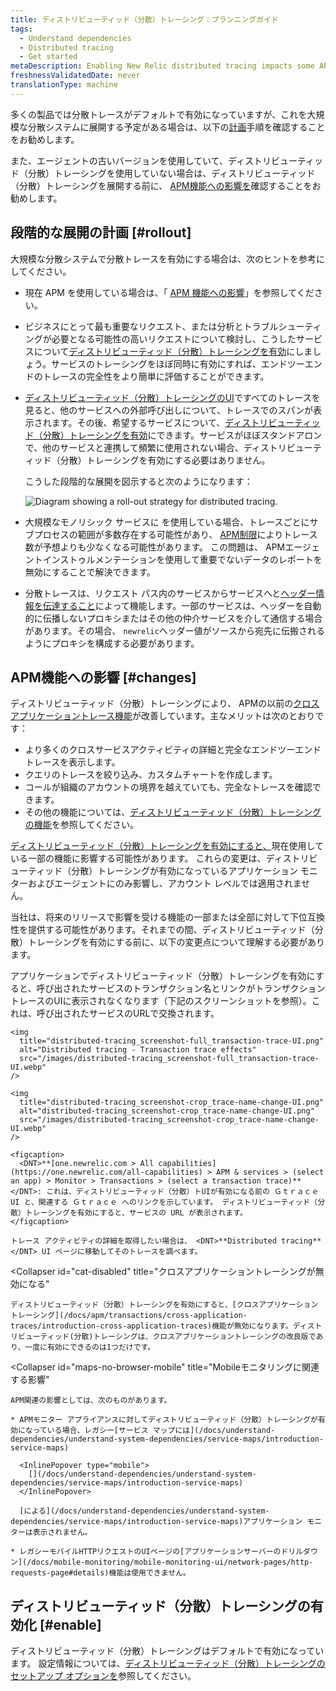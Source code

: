 ```yaml
---
title: ディストリビューティッド（分散）トレーシング：プランニングガイド
tags:
  - Understand dependencies
  - Distributed tracing
  - Get started
metaDescription: Enabling New Relic distributed tracing impacts some APM features.
freshnessValidatedDate: never
translationType: machine
---
```


多くの製品では分散トレースがデフォルトで有効になっていますが、これを大規模な分散システムに展開する予定がある場合は、以下の[計画](#rollout)手順を確認することをお勧めします。

また、<InlinePopover type="apm"/>エージェントの古いバージョンを使用していて、ディストリビューティッド（分散）トレーシングを使用していない場合は、ディストリビューティッド（分散）トレーシングを展開する前に、 [APM機能への影響を](#changes)確認することをお勧めします。

## 段階的な展開の計画 [#rollout]

大規模な分散システムで分散トレースを有効にする場合は、次のヒントを参考にしてください。

* 現在 APM を使用している場合は、「 [APM 機能への影響](#changes)」を参照してください。

* ビジネスにとって最も重要なリクエスト、または分析とトラブルシューティングが必要となる可能性の高いリクエストについて検討し、こうしたサービスについて[ディストリビューティッド（分散）トレーシングを有効](#enable)にしましょう。サービスのトレーシングをほぼ同時に有効にすれば、エンドツーエンドのトレースの完全性をより簡単に評価することができます。

* [ディストリビューティッド（分散）トレーシングのUI](/docs/apm/distributed-tracing/ui-data/understand-use-distributed-tracing-data)ですべてのトレースを見ると、他のサービスへの外部呼び出しについて、トレースでのスパンが表示されます。その後、希望するサービスについて、[ディストリビューティッド（分散）トレーシングを有効](#enable)にできます。サービスがほぼスタンドアロンで、他のサービスと連携して頻繁に使用されない場合、ディストリビューティッド（分散）トレーシングを有効にする必要はありません。

  こうした段階的な展開を図示すると次のようになります：

  <img
    title="Diagram showing a roll-out strategy for distributed tracing."
    alt="Diagram showing a roll-out strategy for distributed tracing."
    src="/images/distributed-tracing_diagram_distributed-tracing-rollout.webp"
  />

* 大規模なモノリシック サービスに <InlinePopover type="apm"/>を使用している場合、トレースごとにサブプロセスの範囲が多数存在する可能性があり、 [APM制限](/docs/distributed-tracing/ui-data/understand-use-distributed-tracing-ui/#rules-limits)によりトレース数が予想よりも少なくなる可能性があります。 この問題は、 APMエージェントインストゥルメンテーションを使用して重要でないデータのレポートを無効にすることで解決できます。

* 分散トレースは、リクエスト パス内のサービスからサービスへと[ヘッダー情報を伝達すること](/docs/distributed-tracing/concepts/how-new-relic-distributed-tracing-works/#headers)によって機能します。一部のサービスは、ヘッダーを自動的に伝播しないプロキシまたはその他の仲介サービスを介して通信する場合があります。その場合、 `newrelic`ヘッダー値がソースから宛先に伝搬されるようにプロキシを構成する必要があります。

## APM機能への影響 [#changes]

ディストリビューティッド（分散）トレーシングにより、 APMの以前の[クロスアプリケーショントレース機能](/docs/apm/transactions/cross-application-traces/introduction-cross-application-traces)が改善しています。主なメリットは次のとおりです：

* より多くのクロスサービスアクティビティの詳細と完全なエンドツーエンドトレースを表示します。
* クエリのトレースを絞り込み、カスタムチャートを作成します。
* コールが組織のアカウントの境界を越えていても、完全なトレースを確認できます。
* その他の機能については、[ディストリビューティッド（分散）トレーシングの機能](/docs/intro-distributed-tracing)を参照してください。

[ディストリビューティッド（分散）トレーシングを有効にすると、](/docs/understand-dependencies/distributed-tracing/get-started/introduction-distributed-tracing#enable)現在使用している一部の<InlinePopover type="apm"/>機能に影響する可能性があります。 これらの変更は、ディストリビューティッド（分散）トレーシングが有効になっているアプリケーション モニターおよびエージェントにのみ影響し、アカウント レベルでは適用されません。

当社は、将来のリリースで影響を受ける機能の一部または全部に対して下位互換性を提供する可能性があります。それまでの間、ディストリビューティッド（分散）トレーシングを有効にする前に、以下の変更点について理解する必要があります。

<CollapserGroup>
  <Collapser
    id="txn-trace-changes"
    title="トランザクショントレースのUIには、トランザクションのリンクではなく、サービスのURLが表示されます。"
  >
    アプリケーションでディストリビューティッド（分散）トレーシングを有効にすると、呼び出されたサービスのトランザクション名とリンクがトランザクショントレースのUIに表示されなくなります（下記のスクリーンショットを参照）。これは、呼び出されたサービスのURLで交換されます。

    <img
      title="distributed-tracing_screenshot-full_transaction-trace-UI.png"
      alt="Distributed tracing - Transaction trace effects"
      src="/images/distributed-tracing_screenshot-full_transaction-trace-UI.webp"
    />

    <img
      title="distributed-tracing_screenshot-crop_trace-name-change-UI.png"
      alt="distributed-tracing_screenshot-crop_trace-name-change-UI.png"
      src="/images/distributed-tracing_screenshot-crop_trace-name-change-UI.webp"
    />

    <figcaption>
      <DNT>**[one.newrelic.com > All capabilities](https://one.newrelic.com/all-capabilities) > APM & services > (select an app) > Monitor > Transactions > (select a transaction trace)**</DNT>: これは、ディストリビューティッド（分散）トUIが有効になる前の ＧｔｒａｃｅUI と、関連する Ｇｔｒａｃｅ へのリンクを示しています。 ディストリビューティッド（分散）トレーシングを有効にすると、サービスの URL が表示されます。
    </figcaption>

    トレース アクティビティの詳細を取得したい場合は、 <DNT>**Distributed tracing**</DNT> UI ページに移動してそのトレースを調べます。
  </Collapser>

  <Collapser
    id="cat-disabled"
    title="クロスアプリケーショントレーシングが無効になる"
  >
    ディストリビューティッド（分散）トレーシングを有効にすると、[クロスアプリケーショントレーシング](/docs/apm/transactions/cross-application-traces/introduction-cross-application-traces)機能が無効になります。ディストリビューティッド(分散)トレーシングは、クロスアプリケーショントレーシングの改良版であり、一度に有効にできるのは1つだけです。
  </Collapser>

  <Collapser
    id="maps-no-browser-mobile"
    title="Mobileモニタリングに関連する影響"
  >
    APM関連の影響としては、次のものがあります。

    * APMモニター アプライアンスに対してディストリビューティッド（分散）トレーシングが有効になっている場合、レガシー[サービス マップには](/docs/understand-dependencies/understand-system-dependencies/service-maps/introduction-service-maps)

      <InlinePopover type="mobile">
        [](/docs/understand-dependencies/understand-system-dependencies/service-maps/introduction-service-maps)
      </InlinePopover>

      [による](/docs/understand-dependencies/understand-system-dependencies/service-maps/introduction-service-maps)アプリケーション モニターは表示されません。

    * レガシーモバイルHTTPリクエストのUIページの[アプリケーションサーバーのドリルダウン](/docs/mobile-monitoring/mobile-monitoring-ui/network-pages/http-requests-page#details)機能は使用できません。
  </Collapser>
</CollapserGroup>

## ディストリビューティッド（分散）トレーシングの有効化 [#enable]

ディストリビューティッド（分散）トレーシングはデフォルトで有効になっています。 設定情報については、[ディストリビューティッド（分散）トレーシングのセットアップ オプションを](/docs/distributed-tracing/concepts/quick-start)参照してください。
